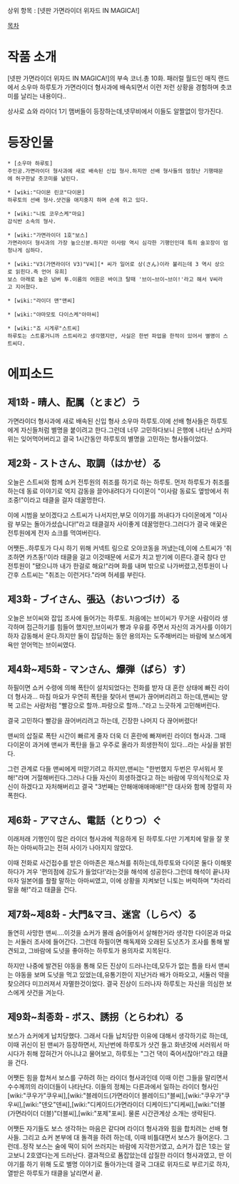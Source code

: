 상위 항목 : [넷판 가면라이더 위자드 IN MAGICA!]

[[목차]]

= 작품 소개 =
[넷판 가면라이더 위자드 IN MAGICA!]의 부속 코너.총 10화.
패러럴 월드인 매직 랜드에서 소우마 하루토가 가면라이더 형사과에 배속되면서 이런 저런 상황을 경험하며 츳코미를 날리는 내용이다..

상사로 쇼와 라이더 1기 맴버들이 등장하는데,넷무비에서 이들도 알짤없이 망가진다.

= 등장인물 =
 * [소우마 하루토]
 주인공.가면라이더 형사과에 새로 배속된 신입 형사.하지만 선배 형사들의 엄청난 기행때문에 허구한날 츳코미를 날린다.

 * [wiki:"다이몬 린코"다이몬]
 하루토의 선배 형사.샷건을 애지중지 하며 손에 쥐고 있다.

 * [wiki:"니토 코우스케"마요]
 감식반 소속의 형사.

 * [wiki:"가면라이더 1호"보스]
 가면라이더 형사과의 가장 높으신분.하지만 이사람 역시 심각한 기행인인데 특히 술꼬장이 엄청나게 심하다.

 * [wiki:"V3(가면라이더 V3)"V씨][* 씨가 일어로 상(さん)이라 불리는데 3 역시 상으로 읽힌다.즉 언어 유희]
 보스 아래로 높은 넘버 투.이름의 어원은 바이크 탈때 '브이~브이~브이!'라고 해서 V씨라고 지어졌다.

 * [wiki:"라이더 맨"맨씨]

 * [wiki:"야마모토 다이스케"아마씨]

 * [wiki:"죠 시게루"스트씨]
 하루토는 스트롱거니까 스트씨라고 생각했지만, 사실은 한번 파업을 한적이 있어서 별명이 스트씨다.

= 에피소드 =
== 제1화 - 晴人、配属（とまど）う ==
가면라이더 형사과에 새로 배속된 신입 형사 소우마 하루토.이에 선배 형사들은 하루토에게 자신들처럼 별명을 붙이려고 한다.그런데 너무 고민하다보니 은행에 나타난 쇼커따위는 잊어먹어버리고 결국 1시간동안 하루토의 별명을 고민하는 형사들이었다.

== 제2화 - ストさん、取調（はかせ）る ==
오늘은 스트씨와 함께 쇼커 전투원의 취조를 하기로 하는 하루토.
먼저 하루토가 취조를 하는데 동료 이야기로 억지 감동을 끌어내려다가 다이몬이 "이사람 동료도 옆방에서 취조중!"이라고 태클을 걸자 데꿀멍한다.

이에 시범을 보이겠다고 스트씨가 나서지만,부모 이야기를 꺼내다가 다이몬에게 "이사람 부모는 돌아가셨습니다!"라고 태클걸자 사이좋게 데꿀멍한다.그러다가 결국 애꿎은 전투원에게 전자 쇼크를 먹여버린다.

어쨋든..하루토가 다시 하기 위해 커넥트 링으로 오야코동을 꺼냈는데,이에 스트씨가 '취조하면 카츠동!'이라 태클을 걸고 이것때문에 서로가 치고 받기에 이른다.결국 참다 만 전투원이 "됐으니까 내가 한걸로 해요!"라며 화를 내며 밖으로 나가버렸고,전투원이 나간후 스트씨는 "취조는 이런거다."라며 허세를 부린다.

== 제3화 - ブイさん、張込（おいつづけ）る ==
오늘은 브이씨와 잡입 조사에 들어가는 하루토.
처음에는 브이씨가 무거운 사람이라 생각하며 접근하기를 힘들어 했지만,브이씨가 빵과 우유를 주면서 자신의 과거사를 이야기 하자 감동해서 운다.하지만 둘이 잡담하는 동안 용의자는 도주해버리는 바람에 보스에게 욕만 얻어먹는 브이씨였다.

== 제4화~제5화 - マンさん、爆弾（ばら）す） ==
하필이면 쇼커 수령에 의해 폭탄이 설치되었다는 전화를 받자 대 혼란 상태에 빠진 라이더 형사과...
마침 마요가 우연히 폭탄을 찾아서 맨씨가 끊어버리려고 하는데,맨씨는 양복 고르는 사람처럼 "빨강으로 할까..파랑으로 할까..."라고 느긋하게 고민해버린다.

결국 고민하다 빨강을 끊어버리려고 하는데, 긴장한 나머지 다 끊어버렸다!

맨씨의 삽질로 폭탄 시간이 빠르게 줄자 더욱 더 혼란에 빠져버린 라이더 형사과. 그때 다이몬이 과거에 맨씨가 폭탄을 들고 우주로 올라가 희생한적이 있다...라는 사실을 밝힌다.

그런 관계로 다들 맨씨에게 떠맏기려고 하지만,맨씨는 "한번했지 두번은 무서워서 못해!"라며 거절해버린다.그러나 다들 자신이 희생하겠다고 하는 바람에 무의식적으로 자신이 하겠다고 자처해버리고 결국 "3번째는 안해애애애애애!!"란 대사와 함께 장렬히 자폭한다.

== 제6화 - アマさん、電話（とりつ）ぐ ==
이래저래 기행인이 많은 라이더 형사과에 적응하게 된 하루토.다만 기계치에 말을 잘 못하는 아마씨하고는 전혀 사이가 나아지지 않았다.

이때 전화로 사건접수를 받은 아마존은 재스쳐를 취하는데,하루토와 다이몬 둘다 이해못하다가 겨우 '편의점에 강도가 들었다!'라는것을 해석에 성공한다.그런데 해석이 끝나자 마자 일본어를 좔좔 말하는 아마씨였고, 이에 상황을 지켜보던 니토는 버럭하며 "차라리 말을 해!"라고 태클을 건다.

== 제7화~제8화 - 大門&マヨ、迷宮（しらべ）る ==
돌연히 사망한 맨씨....이것을 쇼커가 몰래 숨어들어서 살해한거라 생각한 다이몬과 마요는 서둘러 조사에 들어간다.
그런데 하필이면 해독제와 오래된 도넛츠가 조사를 통해 발견되고, 그바람에 도넛을 좋아하는 하루토가 용의자로 지목된다.

하지만 나중에 발견된 야동을 통해 모든 진상이 드러나는데,모두가 없는 틈을 타서 맨씨는 야동을 보며 도넛을 먹고 있었는데,유통기한이 지난거라 배가 아파오고, 서둘러 약을 찾으려다 미끄러져서 자멸한것이었다. 결국 진상이 드러나자 하루토는 자신을 의심한 보스에게 샷건을 겨눈다.

== 제9화~최종화 - ボス、誘拐（とらわれ）る ==
보스가 쇼커에게 납치당했다. 그래서 다들 납치당한 이유에 대해서 생각하기로 하는데, 이때 귀신이 된 맨씨가 등장하면서, 지난번에 하루토가 샷건 들고 화낸것에 서러워서 마시다가 취해 잡혀간거 아니냐고 물어보고, 하루토는 "그건 댁이 죽어서잖아!"라고 태클을 건다. 

어쨋든 힘을 합쳐서 보스를 구하려 하는 라이더 형사과인데 이때 이런 그들을 말리면서 수수께끼의 라이더들이 나타난다. 이들의 정체는 다른과에서 일하는 라이더 형사인 [wiki:"쿠우가"쿠우씨],[wiki:"블레이드(가면라이더 블레이드)"블씨],[wiki:"쿠우가"쿠우씨],[wiki:"덴오"덴씨],[wiki:"디케이드(가면라이더 디케이드)"디케씨],[wiki:"더블(가면라이더 더블)"더블씨],[wiki:"포제"포씨]. 물론 시간관계상 소개는 생략된다.

어쨋든 자기들도 보스 생각하는 마음은 같다며 라이더 형사과와 힘을 합치려는 선배 형사들. 그리고 쇼커 본부에 대 돌격을 하려 하는데, 이때 비틀대면서 보스가 들어온다. 그런데..정작 보스는 술에 떡이 되어 쓰러지는 바람에 지각한거였고, 쇼커가 잡은 1호는 알고보니 2호였다는게 드러난다. 결과적으로 폼잡았는데 삽질한 라이더 형사과였고, 딴 이야기를 하기 위해 도로 별명 이야기로 돌아가는데 결국 그대로 위자드로 부르기로 하자, 열받은 하루토가 태클을 날리면서 끝.
